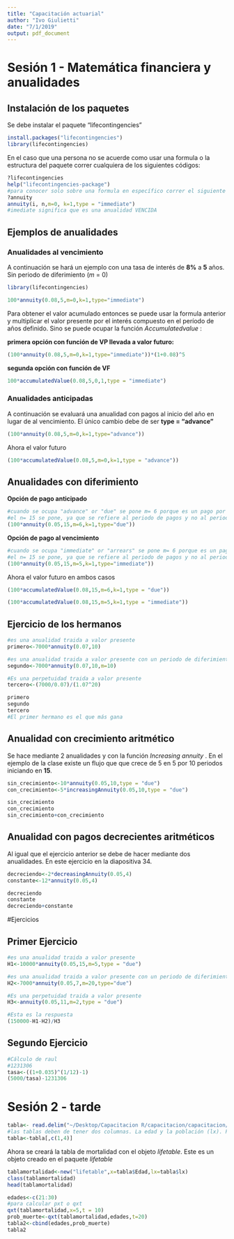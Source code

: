 ```yaml
---
title: "Capacitación actuarial"
author: "Ivo Giulietti"
date: "7/1/2019"
output: pdf_document
---
```


# Sesión 1 - Matemática financiera y anualidades
## Instalación de los paquetes 
Se debe instalar el paquete "lifecontingencies"

```r
install.packages("lifecontingencies")
library(lifecontingencies)
```

En el caso que una persona no se acuerde como usar una formula o la estructura del paquete correr cualquiera de los siguientes códigos: 

```r
?lifecontingencies
help("lifecontingencies-package")
#para conocer solo sobre una formula en específico correr el siguiente comando
?annuity
annuity(i, n,m=0, k=1,type = "immediate")
#imediate significa que es una anualidad VENCIDA
```
## Ejemplos de anualidades
### Anualidades al vencimiento 

A continuación se hará un ejemplo con una tasa de interés de **8%** a **5** años. Sin periodo de diferimiento (*m* = 0)
```r
library(lifecontingencies)
```

```r
100*annuity(0.08,5,m=0,k=1,type="immediate")
```
Para obtener el valor acumulado entonces se puede usar la formula anterior y multiplicar el valor presente por el interés compuesto en el período de años definido. Sino se puede ocupar la función *Accumulatedvalue* : 

**primera opción con función de VP llevada a valor futuro:**

```r
(100*annuity(0.08,5,m=0,k=1,type="immediate"))*(1+0.08)^5
```

**segunda opción con función de VF**

```r
100*accumulatedValue(0.08,5,0,1,type = "immediate")
```

### Anualidades anticipadas
A continuación se evaluará una anualidad con pagos al inicio del año en lugar de al vencimiento. El único cambio debe de ser **type = "advance"** 

```r
(100*annuity(0.08,5,m=0,k=1,type="advance"))
```
Ahora el valor futuro
```r
(100*accumulatedValue(0.08,5,m=0,k=1,type = "advance"))
```

## Anualidades con diferimiento

**Opción de pago anticipado**
```r
#cuando se ocupa "advance" or "due" se pone m= 6 porque es un pago por anticipado.
#el n= 15 se pone, ya que se refiere al periodo de pagos y no al periodo de total. R suma 15 + 6 (21 años en total, pero como es anticipada da lo mismo que al vencimiento)
(100*annuity(0.05,15,m=6,k=1,type="due"))
```
**Opción de pago al vencimiento**
```r
#cuando se ocupa "immediate" or "arrears" se pone m= 6 porque es un pago por anticipado.
#el n= 15 se pone, ya que se refiere al periodo de pagos y no al periodo de total. R suma 15 + 5 (20 años en total)
(100*annuity(0.05,15,m=5,k=1,type="immediate"))
```

Ahora el valor futuro en ambos casos
```r
(100*accumulatedValue(0.08,15,m=6,k=1,type = "due"))
```
```r
(100*accumulatedValue(0.08,15,m=5,k=1,type = "immediate"))
```

## Ejercicio de los hermanos 
```r
#es una anualidad traida a valor presente
primero<-7000*annuity(0.07,10)

#es una anualidad traida a valor presente con un periodo de diferimiento
segundo<-7000*annuity(0.07,10,m=10)

#Es una perpetuidad traida a valor presente
tercero<-(7000/0.07)/(1.07^20)

primero
segundo
tercero
#El primer hermano es el que más gana
```


## Anualidad con crecimiento aritmético

Se hace mediante 2 anualidades y con la función *Increasing annuity* . En el ejemplo de la clase existe un flujo que que crece de 5 en 5 por 10 periodos iniciando en **15**.
```r
sin_crecimiento<-10*annuity(0.05,10,type = "due")
con_crecimiento<-5*increasingAnnuity(0.05,10,type = "due")

sin_crecimiento
con_crecimiento
sin_crecimiento+con_crecimiento
```

## Anualidad con pagos decrecientes aritméticos
Al igual que el ejercicio anterior se debe de hacer mediante dos anualidades. En este ejercicio en la diapositiva 34. 
```r
decreciendo<-2*decreasingAnnuity(0.05,4)
constante<-12*annuity(0.05,4)

decreciendo
constante
decreciendo+constante
```

#Ejercicios 

## Primer Ejercicio
```r
#es una anualidad traida a valor presente
H1<-10000*annuity(0.05,15,m=5,type = "due")

#es una anualidad traida a valor presente con un periodo de diferimiento
H2<-7000*annuity(0.05,7,m=20,type="due")

#Es una perpetuidad traida a valor presente
H3<-annuity(0.05,11,m=2,type = "due")

#Esta es la respuesta
(150000-H1-H2)/H3
```

## Segundo Ejercicio
```r
#Cálculo de raul 
#1231306
tasa<-((1+0.035)^(1/12)-1)
(5000/tasa)-1231306
```



# Sesión 2 - tarde 

```r
tabla<- read.delim("~/Desktop/Capacitacion R/capacitacion/capacitacion/MattCamm.txt")
#las tablas deben de tener dos columnas. La edad y la población (lx). Por esto segrego 
tabla<-tabla[,c(1,4)]
```

Ahora se creará la tabla de mortalidad con el objeto *lifetable*. Este es un objeto creado en el paquete *lifetable*
```r
tablamortalidad<-new("lifetable",x=tabla$Edad,lx=tabla$lx)
class(tablamortalidad)
head(tablamortalidad)

edades<-c(21:30)
#para calcular pxt o qxt 
qxt(tablamortalidad,x=5,t = 10)
prob_muerte<-qxt(tablamortalidad,edades,t=20)
tabla2<-cbind(edades,prob_muerte)
tabla2
```






